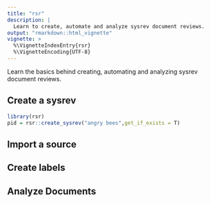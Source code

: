 ```yaml
---
title: "rsr"
description: |
  Learn to create, automate and analyze sysrev document reviews.
output: "rmarkdown::html_vignette"
vignette: >
  %\VignetteIndexEntry{rsr}
  %\VignetteEncoding{UTF-8}
---
```


Learn the basics behind creating, automating and analyzing sysrev
document reviews.

## Create a sysrev

``` r
library(rsr)
pid = rsr::create_sysrev("angry bees",get_if_exists = T)
```

## Import a source

## Create labels

## Analyze Documents
